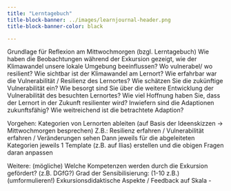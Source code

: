 ```yaml
---
title: "Lerntagebuch"
title-block-banner: ../images/learnjournal-header.png
title-block-banner-color: black

---
```


Grundlage für Reflexion am Mittwochmorgen (bzgl. Lerntagebuch)
Wie haben die Beobachtungen während der Exkursion gezeigt, wie der Klimawandel unsere lokale Umgebung beeinflussen? Wo vulnerabel/ wo resilient?
Wie sichtbar ist der Klimawandel am Lernort? 
Wie erfahrbar war die Vulnerabilität / Resilienz des Lernortes?
Wie schätzen Sie die zukünftige Vulnerabilität ein? Wie besorgt sind Sie über die weitere Entwicklung der Vulnerabilität des besuchten Lernortes?
Wie viel Hoffnung haben Sie, dass der Lernort in der Zukunft resilienter wird?
Inwiefern sind die Adaptionen zukunftsfähig? 
Wie weitreichend ist die betrachtete Adaption? 

Vorgehen:
Kategorien von Lernorten ableiten (auf Basis der Ideenskizzen -> Mittwochmorgen besprechen) 
Z.B.: Resilienz erfahren / Vulnerabilität erfahren / Veränderungen sehen 
Dann jeweils für die abgeleiteten Kategorien jeweils 1 Template (z.B. auf Ilias) erstellen und die obigen Fragen daran anpassen 

Weitere: (mögliche)
Welche Kompetenzen werden durch die Exkursion gefördert? (z.B. DGfG?)
Grad der Sensibilisierung: (1-10 z.B.) (umformulieren!) 
Exkursionsdidaktische Aspekte / Feedback auf Skala 
	- 